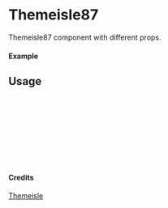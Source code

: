 
<Meta of={Themeisle87} title="Themeisle/Themeisle87" />

# Themeisle87

Themeisle87 component with different props.

#### Example

<Canvas of={Themeisle87.Primary} />

## Usage

```ts
import { Themeisle87 } from "yadl-ui";

const Example = () => {
  return (
      <Themeisle87 />
  );
};

export default Example;
```

#### Credits
[Themeisle](https://themeisle.com/illustrations/)
